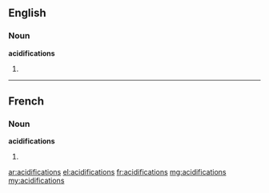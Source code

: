 ==English==

===Noun===
'''acidifications'''

# {{plural of|acidification}}

----

==French==

===Noun===
'''acidifications''' {{f}}

# {{plural of|acidification|lang=fr}}

[[ar:acidifications]]
[[el:acidifications]]
[[fr:acidifications]]
[[mg:acidifications]]
[[my:acidifications]]
